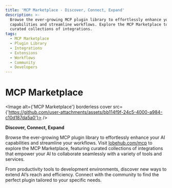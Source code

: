 ```yaml
---
title: 'MCP Marketplace - Discover, Connect, Expand'
description: >-
  Browse the ever-growing MCP plugin library to effortlessly enhance your AI
  capabilities and streamline workflows. Explore the MCP Marketplace to find
  curated collections of integrations.
tags:
  - MCP Marketplace
  - Plugin Library
  - Integrations
  - Extensions
  - Workflows
  - Community
  - Developers
---
```


# MCP Marketplace

<Image alt={'MCP Marketplace'} borderless cover src={'https://github.com/user-attachments/assets/bb114f9f-24c5-4000-a984-c10d187da5a0'}> />

**Discover, Connect, Expand**

Browse the ever-growing MCP plugin library to effortlessly enhance your AI capabilities and streamline your workflows. Visit [lobehub.com/mcp](https://lobehub.com/mcp) to explore the MCP Marketplace, featuring curated collections of integrations that empower your AI to collaborate seamlessly with a variety of tools and services.

From productivity tools to development environments, discover new ways to extend AI’s reach and efficiency. Connect with the community to find the perfect plugin tailored to your specific needs.

